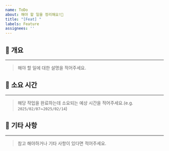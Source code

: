 ```yaml
---
name: ToDo
about: 해야 할 일을 정리해요!📝
title: "[Feat] "
labels: Feature
assignees: ''
---
```


## 📝 개요
---
> 해야 할 일에 대한 설명을 적어주세요.

## 📆 소요 시간
---
> 해당 작업을 완료하는데 소요되는 예상 시간을 적어주세요.(e.g. ``2025/02/07``~``2025/02/14``)

## 🎸 기타 사항
---
> 참고 해야하거나 기타 사항이 있다면 적어주세요.